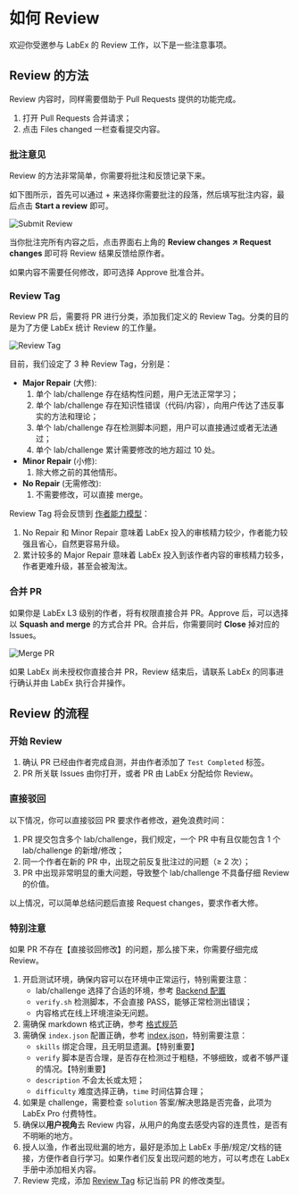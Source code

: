 # 如何 Review

欢迎你受邀参与 LabEx 的 Review 工作，以下是一些注意事项。

## Review 的方法

Review 内容时，同样需要借助于 Pull Requests 提供的功能完成。

1. 打开 Pull Requests 合并请求；
2. 点击 Files changed 一栏查看提交内容。

### 批注意见

Review 的方法非常简单，你需要将批注和反馈记录下来。

如下图所示，首先可以通过 + 来选择你需要批注的段落，然后填写批注内容，最后点击 **Start a review** 即可。

![Submit Review](.github/assets/review.png)

当你批注完所有内容之后，点击界面右上角的 **Review changes ↗ Request changes** 即可将 Review 结果反馈给原作者。

如果内容不需要任何修改，即可选择 Approve 批准合并。

### Review Tag

Review PR 后，需要将 PR 进行分类，添加我们定义的 Review Tag。分类的目的是为了方便 LabEx 统计 Review 的工作量。

![Review Tag](.github/assets/review-tag.png)

目前，我们设定了 3 种 Review Tag，分别是：

- **Major Repair** (大修):
  1. 单个 lab/challenge 存在结构性问题，用户无法正常学习；
  2. 单个 lab/challenge 存在知识性错误（代码/内容），向用户传达了违反事实的方法和理论；
  3. 单个 lab/challenge 存在检测脚本问题，用户可以直接通过或者无法通过；
  4. 单个 lab/challenge 累计需要修改的地方超过 10 处。
- **Minor Repair** (小修):
  1. 除大修之前的其他情形。
- **No Repair** (无需修改):
  1. 不需要修改，可以直接 merge。

Review Tag 将会反馈到 [作者能力模型](https://labex-dev.feishu.cn/sheets/shtcnYuVte2FpZTcDvlFT7puLRc?sheet=a5Gn4d)：

1. No Repair 和 Minor Repair 意味着 LabEx 投入的审核精力较少，作者能力较强且省心，自然更容易升级。
2. 累计较多的 Major Repair 意味着 LabEx 投入到该作者内容的审核精力较多，作者更难升级，甚至会被淘汰。

### 合并 PR

如果你是 LabEx L3 级别的作者，将有权限直接合并 PR。Approve 后，可以选择以 **Squash and merge** 的方式合并 PR。合并后，你需要同时 **Close** 掉对应的 Issues。

![Merge PR](.github/assets/merge-pr.png)

如果 LabEx 尚未授权你直接合并 PR，Review 结束后，请联系 LabEx 的同事进行确认并由 LabEx 执行合并操作。

## Review 的流程

### 开始 Review

1. 确认 PR 已经由作者完成自测，并由作者添加了 `Test Completed` 标签。
2. PR 所关联 Issues 由你打开，或者 PR 由 LabEx 分配给你 Review。

### 直接驳回

以下情况，你可以直接驳回 PR 要求作者修改，避免浪费时间：

1. PR 提交包含多个 lab/challenge，我们规定，一个 PR 中有且仅能包含 1 个 lab/challenge 的新增/修改；
2. 同一个作者在新的 PR 中，出现之前反复批注过的问题（≥ 2 次）；
3. PR 中出现非常明显的重大问题，导致整个 lab/challenge 不具备仔细 Review 的价值。

以上情况，可以简单总结问题后直接 Request changes，要求作者大修。

### 特别注意

如果 PR 不存在【直接驳回修改】的问题，那么接下来，你需要仔细完成 Review。

1. 开启测试环境，确保内容可以在环境中正常运行，特别需要注意：
   - lab/challenge 选择了合适的环境，参考 [Backend 配置](how-to-start)
   - `verify.sh` 检测脚本，不会直接 PASS，能够正常检测出错误；
   - 内容格式在线上环境渲染无问题。
2. 需确保 markdown 格式正确，参考 [格式规范](formatting-guide)
3. 需确保 `index.json` 配置正确，参考 [index.json](how-to-start#indexjson)，特别需要注意：
   - `skills` 绑定合理，且无明显遗漏。【特别重要】
   - `verify` 脚本是否合理，是否存在检测过于粗糙，不够细致，或者不够严谨的情况。【特别重要】
   - `description` 不会太长或太短；
   - `difficulty` 难度选择正确，`time` 时间估算合理；
4. 如果是 challenge，需要检查 `solution` 答案/解决思路是否完备，此项为 LabEx Pro 付费特性。
5. 确保以**用户视角**去 Review 内容，从用户的角度去感受内容的连贯性，是否有不明晰的地方。
6. 授人以渔，作者出现纰漏的地方，最好是添加上 LabEx 手册/规定/文档的链接，方便作者自行学习。如果作者们反复出现问题的地方，可以考虑在 LabEx 手册中添加相关内容。
7. Review 完成，添加 [Review Tag](#review-tag) 标记当前 PR 的修改类型。
